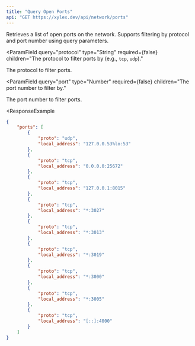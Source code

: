 ```yaml
---
title: "Query Open Ports"
api: "GET https://xylex.dev/api/network/ports"
---
```


<Card title="Endpoint Description" icon="info" horizontal>
  Retrieves a list of open ports on the network. Supports filtering by protocol and port number using query parameters.
</Card>

<ParamField
  query="protocol"
  type="String"
  required={false}
  children="The protocol to filter ports by (e.g., `tcp`, `udp`)."
>
  The protocol to filter ports.
</ParamField>

<ParamField
  query="port"
  type="Number"
  required={false}
  children="The port number to filter by."
>
  The port number to filter ports.
</ParamField>

<ResponseExample 
```json Response
{
    "ports": [
        {
            "proto": "udp",
            "local_address": "127.0.0.53%lo:53"
        },
        {
            "proto": "tcp",
            "local_address": "0.0.0.0:25672"
        },
        {
            "proto": "tcp",
            "local_address": "127.0.0.1:8015"
        },
        {
            "proto": "tcp",
            "local_address": "*:3027"
        },
        {
            "proto": "tcp",
            "local_address": "*:3013"
        },
        {
            "proto": "tcp",
            "local_address": "*:3019"
        },
        {
            "proto": "tcp",
            "local_address": "*:3000"
        },
        {
            "proto": "tcp",
            "local_address": "*:3005"
        },
        {
            "proto": "tcp",
            "local_address": "[::]:4000"
        }
    ]
}
```
</ResponseExample>

